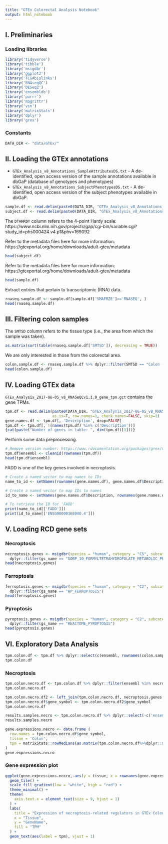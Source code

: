 ---
title: "GTEx Colorectal Analysis Notebook"
output: html_notebook
---

## I. Preliminaries

### Loading libraries

```{r}
library('tidyverse')
library('tibble')
library('msigdbr')
library('ggplot2')
library('TCGAbiolinks')
library('RNAseqQC')
library('DESeq2')
library('ensembldb')
library('purrr')
library('magrittr')
library('vsn')
library('matrixStats')
library('dplyr') 
library('grex')
```

### Constants
```{r}
DATA_DIR <- "data/GTEx/"
```

## II. Loading the GTEx annotations

- `GTEx_Analysis_v8_Annotations_SampleAttributesDS.txt` - A de-identified, open access version of the sample annotations available in dbGaP (database of genotypes and phenotypes)
- `GTEx_Analysis_v8_Annotations_SubjectPhenotypesDS.txt` - A de-identified, open access version of the subject phenotypes available in dbGaP.	

```{r}
sample.df <- read.delim(paste0(DATA_DIR, "GTEx_Analysis_v8_Annotations_SampleAttributesDS.txt"), as.is=TRUE, header=TRUE, row.names=1)
subject.df <- read.delim(paste0(DATA_DIR, "GTEx_Analysis_v8_Annotations_SubjectPhenotypesDS.txt"), as.is=TRUE, header=TRUE, row.names=1)
```

The `DTHHRDY` column refers to the 4-point Hardy scale: https://www.ncbi.nlm.nih.gov/projects/gap/cgi-bin/variable.cgi?study_id=phs000424.v4.p1&phv=169092

Refer to the metadata files here for more information: https://gtexportal.org/home/downloads/adult-gtex/metadata

```{r}
head(subject.df)
```
Refer to the metadata files here for more information: https://gtexportal.org/home/downloads/adult-gtex/metadata

```{r}
head(sample.df)
```

Extract entries that pertain to transcriptomic (RNA) data.

```{r}
rnaseq.sample.df <- sample.df[sample.df['SMAFRZE']=='RNASEQ', ]
head(rnaseq.sample.df)
```

## III. Filtering colon samples

The `SMTSD` column refers to the tissue type (i.e., the area from which the sample was taken).

```{r}
as.matrix(sort(table(rnaseq.sample.df['SMTSD']), decreasing = TRUE))
```
We are only interested in those from the colorectal area.

```{r}
colon.sample.df <- rnaseq.sample.df %>% dplyr::filter(SMTSD == "Colon - Sigmoid")
head(colon.sample.df)
```

## IV. Loading GTEx data

`GTEx_Analysis_2017-06-05_v8_RNASeQCv1.1.9_gene_tpm.gct` contains the gene TPMs.

```{r}
tpm.df <- read.delim(paste0(DATA_DIR, "GTEx_Analysis_2017-06-05_v8_RNASeQCv1.1.9_gene_tpm.gct"),
                     as.is=T, row.names=1, check.names=FALSE, skip=2)
gene.names.df <- tpm.df[, 'Description', drop=FALSE]
tpm.df <- tpm.df[, !(names(tpm.df) %in% c('Description'))]
{cat(paste("Number of genes in table: ", dim(tpm.df)[1]))}
```
Perform some data preprocessing.

```{r}
# Remove version number: https://www.rdocumentation.org/packages/grex/versions/1.9/topics/cleanid
tpm.df$ensembl <- cleanid(rownames(tpm.df))
head(tpm.df$ensembl)
```
FADD is one of the key genes involved in necroptosis.

```{r}
# Create a named vector to map names to IDs
name_to_id <- setNames(rownames(gene.names.df), gene.names.df$Description)

# Create a named vector to map IDs to names
id_to_name <- setNames(gene.names.df$Description, rownames(gene.names.df))

# To retrieve the ID for 'FADD'
print(name_to_id[['FADD']])
print(id_to_name[['ENSG00000168040.4']])
```

## V. Loading RCD gene sets

### Necroptosis

```{r}
necroptosis.genes <- msigdbr(species = "human", category = "C5", subcategory = "GO:BP")  %>%
  dplyr::filter(gs_name == "GOBP_10_FORMYLTETRAHYDROFOLATE_METABOLIC_PROCESS")
head(necroptosis.genes)
```

### Ferroptosis

```{r}
ferroptosis.genes <- msigdbr(species = "human", category = "C2", subcategory = "CP:WIKIPATHWAYS")  %>%
  dplyr::filter(gs_name == "WP_FERROPTOSIS")
head(ferroptosis.genes)
```

### Pyroptosis

```{r}
pyroptosis.genes <- msigdbr(species = "human", category = "C2", subcategory = "CP:REACTOME")  %>%
  dplyr::filter(gs_name == "REACTOME_PYROPTOSIS")
head(pyroptosis.genes)
```

## VI. Exploratory Data Analysis

```{r}
tpm.colon.df <- tpm.df %>% dplyr::select(c(ensembl, rownames(colon.sample.df)))
tpm.colon.df
```

### Necroptosis

```{r}
tpm.colon.necro.df <- tpm.colon.df %>% dplyr::filter(ensembl %in% necroptosis.genes$ensembl_gene)
tpm.colon.necro.df

tpm.colon.necro.df2 <- left_join(tpm.colon.necro.df, necroptosis.genes %>% dplyr::select(ensembl_gene, gene_symbol), by = c("ensembl"="ensembl_gene"))
tpm.colon.necro.df$gene_symbol <- tpm.colon.necro.df2$gene_symbol
tpm.colon.necro.df

results.samples.necro <- tpm.colon.necro.df %>% dplyr::select(-c('ensembl', 'gene_symbol'))
results.samples.necro
```
```{r}
gene.expressions.necro <- data.frame (
  row.names = tpm.colon.necro.df$gene_symbol,
  tissue = 'Colon',
  tpm = matrixStats::rowMedians(as.matrix(tpm.colon.necro.df%>%dplyr::select(-c('ensembl', 'gene_symbol'))))
)
gene.expressions.necro
```
### Gene expression plot

```{r}
ggplot(gene.expressions.necro, aes(y = tissue, x = rownames(gene.expressions.necro), fill = tpm)) +
  geom_tile() +
  scale_fill_gradient(low = "white", high = "red") +
  theme_minimal() +
  theme(
    axis.text.x = element_text(size = 9, hjust = 1)
  ) +
  labs(
    title = "Expression of necroptosis-related regulators in GTEx Colon Tissues",
    x = "Tissue",
    y = "GeneName",
    fill = "TPM"
  ) +
  geom_text(aes(label = tpm), vjust = 1)
```
